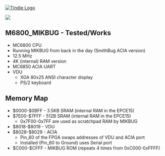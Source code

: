 <a href="https://www.tindie.com/products/land_boards/z80-6502-6809-fpga-multicomp-pcb-ep2c5-db/" >
<img src="http://land-boards.com/tindie/tindie-larges-v2.png" alt="Tindie Logo">
</img></a> 

<img src="http://land-boards.com/blwiki/images/8/8e/P971-cropped-720px.jpg"></img>

== M6800_MIKBUG - Tested/Works ==

* MC6800 CPU
* Running MIKBUG from back in the day (SmithBug ACIA version)
* 12.5 MHz
* 4K (internal) RAM version
* MC6850 ACIA UART
* VDU
** XGA 80x25 ANSI character display
** PS/2 keyboard

== Memory Map ==

* $0000-$0BFF - 3.5KB SRAM (internal RAM in the EPCE15)
*	$7E00-$7FFF - 512B SRAM (internal RAM in the EPCE15)
** 0x7F00-0x7FF are used as scratchpad RAM by MIKBUG
*	$8018-$8019 - VDU
*	$8028-$8029 - ACIA
** Pin_60 of the FPGA swaps addresses of VDU and ACIA port
** Installed (Pin_60 to Ground) uses Serial port
* $C000-$CFFF - MIKBUG ROM (repeats 4 times from 0xC000-0xFFFF)
